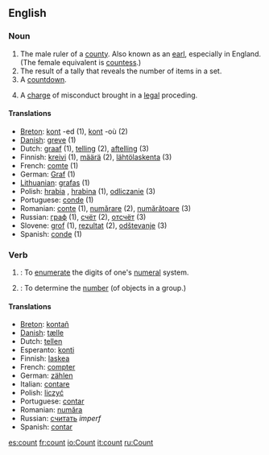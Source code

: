 ==English==

===Noun===
{{en-noun-reg}}

# The male ruler of a [[county]].  Also known as an [[earl]], especially in England.  (The female equivalent is [[countess]].)
# The result of a tally that reveals the number of items in a set.
# A [[countdown]].
# {{law}} A [[charge]] of misconduct brought in a [[legal]] proceding.

====Translations====
*[[Breton]]: [[kont]] {{m}} -ed {{p}} (1), [[kont]] {{f}} -où {{p}} (2)
*[[w:Danish language|Danish]]: [[greve]] {{c}} (1)
*Dutch: [[graaf]] {{m}} (1), [[telling]] {{f}} (2), [[aftelling]] {{f}} (3)
*Finnish: [[kreivi]] (1), [[määrä]] (2), [[lähtölaskenta]] (3)
*French: [[comte]] {{m}} (1)
*German: [[Graf]] {{m}} (1)
*[[Lithuanian]]: [[grafas]] {{m}} (1)
*Polish: [[hrabia]] {{m}}, [[hrabina]] {{f}} (1), [[odliczanie]] {{n}} (3)
*Portuguese: [[conde]] {{m}} (1)
*Romanian: [[conte]] {{m}} (1), [[numărare]] {{f}} (2), [[numărătoare]] {{f}} (3)
*Russian: [[граф]] (1), [[счёт]] (2), [[отсчёт]] (3)
*Slovene: [[grof]] {{m}} (1), [[rezultat]] {{m}} (2), [[odštevanje]] {{n}} (3)
*Spanish: [[conde]] {{m}} (1)

===Verb===
{{en-infl-reg-consonant|count||}}

# {{intransitive}}: To [[enumerate]] the digits of one's [[numeral]] system.
# {{transitive}}: To determine the [[number]] (of objects in a group.)

====Translations====
*[[Breton]]: [[kontañ]]
*[[w:Danish language|Danish]]: [[tælle]]
*Dutch: [[tellen]]
*Esperanto: [[konti]]
*Finnish: [[laskea]]
*French: [[compter]]
*German: [[zählen]]
*Italian: [[contare]]
*Polish: [[liczyć]]
*Portuguese: [[contar]]
*Romanian: [[număra]]
*Russian: [[считать]] ''imperf''
*Spanish: [[contar]]

[[es:count]]
[[fr:count]]
[[io:Count]]
[[it:count]]
[[ru:Count]]